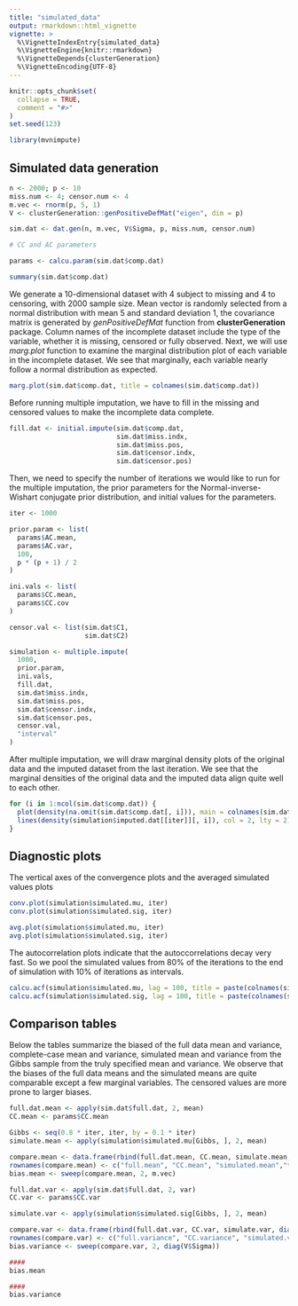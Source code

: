 ```yaml
---
title: "simulated_data"
output: rmarkdown::html_vignette
vignette: >
  %\VignetteIndexEntry{simulated_data}
  %\VignetteEngine{knitr::rmarkdown}
  %\VignetteDepends{clusterGeneration}
  %\VignetteEncoding{UTF-8}
---
```


```r
knitr::opts_chunk$set(
  collapse = TRUE,
  comment = "#>"
)
set.seed(123)
```

```r
library(mvnimpute)
```

## Simulated data generation

```r
n <- 2000; p <- 10
miss.num <- 4; censor.num <- 4
m.vec <- rnorm(p, 5, 1)
V <- clusterGeneration::genPositiveDefMat("eigen", dim = p)

sim.dat <- dat.gen(n, m.vec, V$Sigma, p, miss.num, censor.num)

# CC and AC parameters

params <- calcu.param(sim.dat$comp.dat)

summary(sim.dat$comp.dat)
```

We generate a 10-dimensional dataset with 4 subject to missing and 4 to censoring, with 2000 sample size. Mean vector is randomly selected from a normal distribution with mean 5 and standard deviation 1, the covariance matrix is generated by *genPositiveDefMat* function from **clusterGeneration** package. Column names of the incomplete dataset include the type of the variable, whether it is missing, censored or fully observed. Next, we will use *marg.plot* function to examine the marginal distribution plot of each variable in the incomplete dataset. We see that marginally, each variable nearly follow a normal distribution as expected.

```r
marg.plot(sim.dat$comp.dat, title = colnames(sim.dat$comp.dat))
```

Before running multiple imputation, we have to fill in the missing and censored values to make the incomplete data complete.

```r
fill.dat <- initial.impute(sim.dat$comp.dat,
                           sim.dat$miss.indx,
                           sim.dat$miss.pos,
                           sim.dat$censor.indx,
                           sim.dat$censor.pos)
```

Then, we need to specify the number of iterations we would like to run for the multiple imputation, the prior parameters for the Normal-inverse-Wishart conjugate prior distribution, and initial values for the parameters.

```r
iter <- 1000

prior.param <- list(
  params$AC.mean,
  params$AC.var,
  100,
  p * (p + 1) / 2
)

ini.vals <- list(
  params$CC.mean,
  params$CC.cov
)

censor.val <- list(sim.dat$C1,
                   sim.dat$C2)

simulation <- multiple.impute(
  1000,
  prior.param,
  ini.vals,
  fill.dat,
  sim.dat$miss.indx,
  sim.dat$miss.pos,
  sim.dat$censor.indx,
  sim.dat$censor.pos,
  censor.val,
  "interval"
)
```

After multiple imputation, we will draw marginal density plots of the original data and the imputed dataset from the last iteration. We see that the marginal densities of the original data and the imputed data align quite well to each other.

```r
for (i in 1:ncol(sim.dat$comp.dat)) {
  plot(density(na.omit(sim.dat$comp.dat[, i])), main = colnames(sim.dat))
  lines(density(simulation$imputed.dat[[iter]][, i]), col = 2, lty = 2)
}
```

## Diagnostic plots 

The vertical axes of the convergence plots and the averaged simulated values plots

```r
conv.plot(simulation$simulated.mu, iter)
conv.plot(simulation$simulated.sig, iter)
```

```r
avg.plot(simulation$simulated.mu, iter)
avg.plot(simulation$simulated.sig, iter)
```

The autocorrelation plots indicate that the autoccorrelations decay very fast. So we pool the simulated values from 80\% of the iterations to the end of simulation with 10\% of iterations as intervals.

```r
calcu.acf(simulation$simulated.mu, lag = 100, title = paste(colnames(simulation$simulated.mu), "mean"))
calcu.acf(simulation$simulated.sig, lag = 100, title = paste(colnames(simulation$simulated.sig), "variance"))
```

## Comparison tables

Below the tables summarize the biased of the full data mean and variance, complete-case mean and variance, simulated mean and variance from the Gibbs sample from the truly specified mean and variance. We observe that the biases of the full data means and the simulated means are quite comparable except a few marginal variables. The censored values are more prone to larger biases.

```r
full.dat.mean <- apply(sim.dat$full.dat, 2, mean)
CC.mean <- params$CC.mean

Gibbs <- seq(0.8 * iter, iter, by = 0.1 * iter)
simulate.mean <- apply(simulation$simulated.mu[Gibbs, ], 2, mean)

compare.mean <- data.frame(rbind(full.dat.mean, CC.mean, simulate.mean, m.vec))
rownames(compare.mean) <- c("full.mean", "CC.mean", "simulated.mean","true.mean")
bias.mean <- sweep(compare.mean, 2, m.vec)

full.dat.var <- apply(sim.dat$full.dat, 2, var)
CC.var <- params$CC.var

simulate.var <- apply(simulation$simulated.sig[Gibbs, ], 2, mean)

compare.var <- data.frame(rbind(full.dat.var, CC.var, simulate.var, diag(V$Sigma)))
rownames(compare.var) <- c("full.variance", "CC.variance", "simulated.variance","true.variance")
bias.variance <- sweep(compare.var, 2, diag(V$Sigma))
```

```r
####
bias.mean
```

```r
####
bias.variance
```
